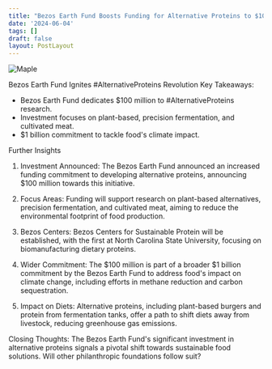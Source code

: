 ```yaml
---
title: "Bezos Earth Fund Boosts Funding for Alternative Proteins to $100 Million . "
date: '2024-06-04'
tags: []
draft: false
layout: PostLayout
---
```


<div className="flex justify-center">
<div className="my-1 w-full px-2 xl:my-1 xl:w-1/2 xl:px-2">
    <img src="https://willpolesa.pythonanywhere.com/static/podcast_thumbnails/thumbnail_recaHmkVqmalt7AN5.jpg" alt="Maple" className="mx-auto h-58 w-auto" />
</div>
</div>

Bezos Earth Fund Ignites #AlternativeProteins Revolution
Key Takeaways:
- Bezos Earth Fund dedicates $100 million to #AlternativeProteins research.
- Investment focuses on plant-based, precision fermentation, and cultivated meat.
- $1 billion commitment to tackle food's climate impact.

Further Insights
1. Investment Announced:
The Bezos Earth Fund announced an increased funding commitment to developing alternative proteins, announcing $100 million towards this initiative.

2. Focus Areas:
Funding will support research on plant-based alternatives, precision fermentation, and cultivated meat, aiming to reduce the environmental footprint of food production.

3. Bezos Centers:
Bezos Centers for Sustainable Protein will be established, with the first at North Carolina State University, focusing on biomanufacturing dietary proteins.

4. Wider Commitment:
The $100 million is part of a broader $1 billion commitment by the Bezos Earth Fund to address food's impact on climate change, including efforts in methane reduction and carbon sequestration.

5. Impact on Diets:
Alternative proteins, including plant-based burgers and protein from fermentation tanks, offer a path to shift diets away from livestock, reducing greenhouse gas emissions.

Closing Thoughts:
The Bezos Earth Fund's significant investment in alternative proteins signals a pivotal shift towards sustainable food solutions. Will other philanthropic foundations follow suit?
